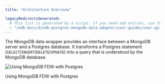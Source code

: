 ```yaml
---
title: "Architecture Overview"

legacyRedirectsGenerated:
  # This list is generated by a script. If you need add entries, use the `legacyRedirects` key.
  - "/edb-docs/d/edb-postgres-mongodb-data-adapter/user-guides/user-guide/5.2.8/architecture_overview.html"
---
```


<div id="architecture_overview" class="registered_link"></div>

The MongoDB data wrapper provides an interface between a MongoDB server and a Postgres database. It transforms a Postgres statement (`SELECT`/`INSERT`/`DELETE`/`UPDATE`) into a query that is understood by the MongoDB database.

![Using MongoDB FDW with Postgres](images/mongo_server_with_postgres.png)

Using MongoDB FDW with Postgres
